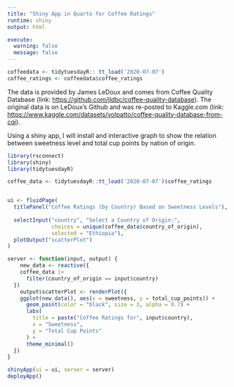 ```yaml
---
title: "Shiny App in Quarto for Coffee Ratings"
runtime: shiny
output: html

execute: 
  warning: false 
  message: false
---
```


```r
coffeedata <- tidytuesdayR:: tt_load('2020-07-07')
coffee_ratings <- coffeedata$coffee_ratings

```

The data is provided by James LeDoux and comes from Coffee Quality Database (link: <https://github.com/jldbc/coffee-quality-database>). The original data is on LeDoux's Github and was re-posted to Kaggle.com (link: <https://www.kaggle.com/datasets/volpatto/coffee-quality-database-from-cqi>).

Using a shiny app, I will install and interactive graph to show the relation between sweetness level and total cup points by nation of origin.

```r
library(rsconnect)
library(shiny)
library(tidytuesdayR)

coffee_data <- tidytuesdayR::tt_load('2020-07-07')$coffee_ratings


ui <- fluidPage(
  titlePanel("Coffee Ratings (by Country) Based on Sweetness Levels"),
  
  selectInput("country", "Select a Country of Origin:",
              choices = unique(coffee_data$country_of_origin),
              selected = "Ethiopia"),
  plotOutput("scatterPlot")
)

server <- function(input, output) {
    new_data <- reactive({
    coffee_data |>
      filter(country_of_origin == input$country)
  })
    output$scatterPlot <- renderPlot({
    ggplot(new_data(), aes(x = sweetness, y = total_cup_points)) +
      geom_point(color = "black", size = 3, alpha = 0.7) +
      labs(
        title = paste("Coffee Ratings for", input$country),
        x = "Sweetness",
        y = "Total Cup Points"
      ) +
      theme_minimal()
  })
}

shinyApp(ui = ui, server = server)
deployApp()
```
